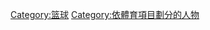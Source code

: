 {{Commons category|Basketball people}}

[[Category:篮球|Category:篮球]]
[[Category:依體育項目劃分的人物|Category:依體育項目劃分的人物]]